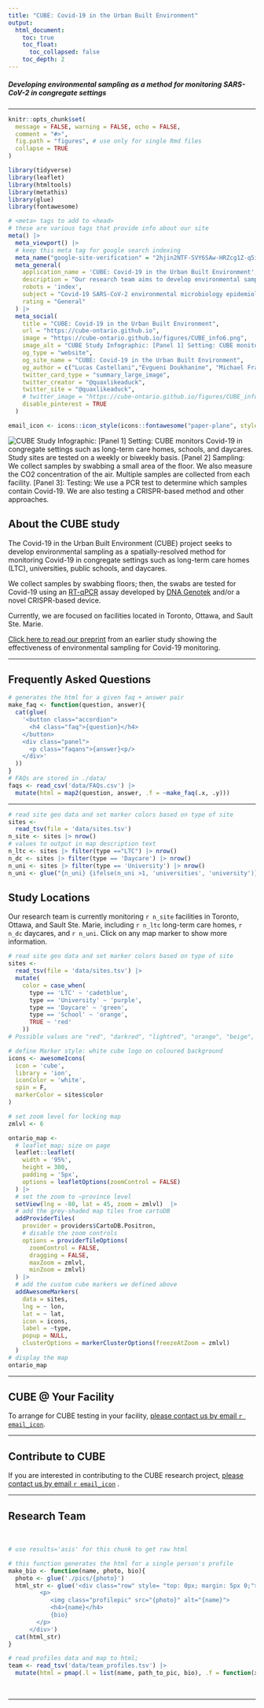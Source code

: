 ```yaml
---
title: "CUBE: Covid-19 in the Urban Built Environment"
output: 
  html_document:
    toc: true
    toc_float:
      toc_collapsed: false
    toc_depth: 2
---
```


<!-- CUBE: Covid-19 in the Urban Built Environment: Developing environmental sampling as a method for monitoring SARS-CoV-2 in congregate settings -->

<h5 class='subtitle'>Developing environmental sampling as a method for monitoring SARS-CoV-2 in congregate settings</h2>
<hr>

<!-- author: "Evgueni Doukhanine, Michael Fralick, Aaron Hinz, Benazir Hodzic-Santor, Rees Kassen, Derek MacFadden, Allison McGeer, Jason Moggridge, Caroline Nott, Ashley Raudanskis, Nisha Thampi, Tamara Van Bakel, Alex Wong, and Veronica Zanichelli" --> 
<!-- Doug Manuel and Allison McGeer -->


```r
knitr::opts_chunk$set(
  message = FALSE, warning = FALSE, echo = FALSE,
  comment = "#>",
  fig.path = "figures", # use only for single Rmd files
  collapse = TRUE
)
```

```r
library(tidyverse)
library(leaflet)
library(htmltools)
library(metathis)
library(glue)
library(fontawesome)
```




```r
# <meta> tags to add to <head>
# these are various tags that provide info about our site
meta() |> 
  meta_viewport() |> 
  # keep this meta tag for google search indexing
  meta_name("google-site-verification" = "2hjin2NTF-SVY6SAw-HRZcg1Z-q5iNEbwHOTW4yfIao") |> 
  meta_general(
    application_name = 'CUBE: Covid-19 in the Urban Built Environment',
    description = "Our research team aims to develop environmental sampling as a method for monitoring SARS-CoV-2 in congregate settings.",
    robots = 'index',
    subject = "Covid-19 SARS-CoV-2 environmental microbiology epidemiology urban built environment Ontario",
    rating = "General"
  ) |>
  meta_social(
    title = "CUBE: Covid-19 in the Urban Built Environment",
    url = "https://cube-ontario.github.io",
    image = "https://cube-ontario.github.io/figures/CUBE_info6.png",
    image_alt = "CUBE Study Infographic: [Panel 1] Setting: CUBE monitors Covid-19 in congregate settings such as long-term care homes, schools, and daycares. Study sites are tested on a weekly or biweekly basis. [Panel 2] Sampling: We collect samples by swabbing a small area of the floor. We also measure the CO2 concentration of the air. Multiple samples are collected from each facility. [Panel 3]: Testing: We use a PCR test to determine which samples contain Covid-19. We are also testing a CRISPR-based method and other approaches.",
    og_type = "website",
    og_site_name = "CUBE: Covid-19 in the Urban Built Environment",
    og_author = c("Lucas Castellani","Evgueni Doukhanine", "Michael Fralick", "Aaron Hinz", "Benazir Hodzic-Santor", "Rees Kassen", "Derek MacFadden", "Allison McGeer","Jason Moggridge", "Caroline Nott", "Ashley Raudanskis", "Nisha Thampi", "Tamara Van Bakel", "Alex Wong", "Veronica Zanichelli"),
    twitter_card_type = "summary_large_image",
    twitter_creator = "@quaxlikeaduck",
    twitter_site = "@quaxlikeaduck",
    # twitter_image = "https://cube-ontario.github.io/figures/CUBE_info6.png",
    disable_pinterest = TRUE
  )

```

```r
email_icon <- icons::icon_style(icons::fontawesome("paper-plane", style = "solid"), fill = '#2469e0', hover = '#fff')
```


<!-- ## About CUBE section-->
<div class='row' style="margin-left:0%;margin-right:0%">

<!-- *--infographic here--* -->
<img class='info' src="figures/CUBE_info6.png" 
    alt="CUBE Study Infographic: 
    [Panel 1] Setting: CUBE monitors Covid-19 in congregate settings such as long-term care homes, schools, and daycares. Study sites are tested on a weekly or biweekly basis. 
    [Panel 2] Sampling: We collect samples by swabbing a small area of the floor. We also measure the CO2 concentration of the air. Multiple samples are collected from each facility.
    [Panel 3]: Testing: We use a PCR test to determine which samples contain Covid-19. We are also testing a CRISPR-based method and other approaches.">
</div>

<div>
<!-- header -->
<h2> About the CUBE study</h2>

<!-- blurb -->
The Covid-19 in the Urban Built Environment (CUBE) project seeks to develop environmental sampling as a spatially-resolved method for monitoring Covid-19 in congregate settings such as long-term care homes (LTC), universities, public schools, and daycares. 

We collect samples by swabbing floors; then, the swabs are tested for Covid-19 using an [RT-qPCR](https://en.wikipedia.org/wiki/Reverse_transcription_polymerase_chain_reaction) assay developed by [DNA Genotek](https://www.dnagenotek.com/) and/or a novel CRISPR-based device.

Currently, we are focused on facilities located in Toronto, Ottawa, and Sault Ste. Marie.

[Click here to read our preprint](https://www.medrxiv.org/content/10.1101/2021.04.09.21255159v2) from an earlier study showing the effectiveness of environmental sampling for Covid-19 monitoring.

</div>

<hr>


<!-- Section2 FAQs -->
<h2>Frequently Asked Questions</h2>

<!-- class: accordion is the container for the question (button) -->
<!-- class: panel is the answer that is revealed on click -->

<!-- Example: -->
<!-- <button class="accordion"> Question </button> -->
<!-- <div class="panel"> <p> Answer </p> </div> -->

```r
# generates the html for a given faq + answer pair 
make_faq <- function(question, answer){
  cat(glue(
    '<button class="accordion">
      <h4 class="faq">{question}</h4>
    </button>
    <div class="panel">
      <p class="faqans">{answer}<p/>
    </div>'
  ))
}
# FAQs are stored in ./data/
faqs <- read_csv('data/FAQs.csv') |> 
  mutate(html = map2(question, answer, .f = ~make_faq(.x, .y)))
```


<!-- this javascript is needed to observe click/hover events for highlighting and expanding the accordion sections -->
<script>
var acc = document.getElementsByClassName("accordion");
var i;

for (i = 0; i < acc.length; i++) {
  acc[i].addEventListener("click", function() {
    <!-- Toggle between adding and removing the "active" class, -->
    <!-- to highlight the button that controls the panel  -->
    this.classList.toggle("active");
    <!-- Toggle between hiding and showing the active panel  -->
    var panel = this.nextElementSibling;
    if (panel.style.display === "none") {
      panel.style.display = "block";
    } else {
      panel.style.display = "none";
    }
  });
}
</script>

<div></div>
<hr>


<!-- SITES MAP SECTION -->

```r
# read site geo data and set marker colors based on type of site
sites <- 
  read_tsv(file = 'data/sites.tsv') 
n_site <- sites |> nrow()
# values to output in map description text
n_ltc <- sites |> filter(type =="LTC") |> nrow()
n_dc <- sites |> filter(type == 'Daycare') |> nrow()
n_uni <- sites |> filter(type == 'University') |> nrow()
n_uni <- glue("{n_uni} {ifelse(n_uni >1, 'universities', 'university')}")
```

<h2>Study Locations</h2>

<!-- map description -->
<!-- dynamic text with values based on the data in sites.tsv -->
<p>
Our research team is currently monitoring `r n_site` facilities in Toronto, Ottawa, and Sault Ste. Marie, including `r n_ltc` long-term care homes, `r n_dc` daycares, and `r n_uni`. Click on any map marker to show more information.
</p>


```r

# read site geo data and set marker colors based on type of site
sites <- 
  read_tsv(file = 'data/sites.tsv') |> 
  mutate(
    color = case_when(
      type == 'LTC' ~ 'cadetblue',
      type == 'University' ~ 'purple',
      type == 'Daycare' ~ 'green',
      type == 'School' ~ 'orange',
      TRUE ~ 'red'
    ))
# Possible values are "red", "darkred", "lightred", "orange", "beige", "green", "darkgreen", "lightgreen", "blue", "darkblue", "lightblue", "purple", "darkpurple", "pink", "cadetblue", "white", "gray", "lightgray", "black"

# define Marker style: white cube logo on coloured background
icons <- awesomeIcons(
  icon = 'cube',
  library = 'ion',
  iconColor = 'white',
  spin = F,
  markerColor = sites$color
)

# set zoom level for locking map
zmlvl <- 6

ontario_map <-
  # leaflet map; size on page
  leaflet::leaflet(
    width = '95%', 
    height = 300, 
    padding = '5px', 
    options = leafletOptions(zoomControl = FALSE)
  ) |>
  # set the zoom to ~province level
  setView(lng = -80, lat = 45, zoom = zmlvl)  |>
  # add the grey-shaded map tiles from cartoDB
  addProviderTiles(
    provider = providers$CartoDB.Positron, 
    # disable the zoom controls
    options = providerTileOptions(
      zoomControl = FALSE,
      dragging = FALSE,
      maxZoom = zmlvl, 
      minZoom = zmlvl)
  ) |>
  # add the custom cube markers we defined above
  addAwesomeMarkers(
    data = sites,
    lng = ~ lon,
    lat = ~ lat,
    icon = icons,
    label = ~type,
    popup = NULL,
    clusterOptions = markerClusterOptions(freezeAtZoom = zmlvl)
  )
# display the map
ontario_map
```

<hr>

<h2>CUBE @ Your Facility</h2>
To arrange for CUBE testing in your facility, 
[please contact us by email `r email_icon` ](mailto:CUBEstudy21@gmail.com?subject=[CUBE]).
<hr>

<h2>Contribute to CUBE</h2>
<p>
If you are interested in contributing to the CUBE research project, 
[please contact us by email `r email_icon` ](mailto:CUBEstudy21@gmail.com?subject=[CUBE]) .
</p>
<hr>

<!-- Research team section -->
<h2>Research Team </h2>
<br>

```r
# use results='asis' for this chunk to get raw html

# this function generates the html for a single person's profile
make_bio <- function(name, photo, bio){
  photo <- glue('./pics/{photo}')
  html_str <- glue('<div class="row" style= "top: 0px; margin: 5px 0;">
         <p>
            <img class="profilepic" src="{photo}" alt="{name}"> 
            <h4>{name}</h4>
            {bio}
        </p>
      </div>') 
  cat(html_str)
}

# read profiles data and map to html; 
team <- read_tsv('data/team_profiles.tsv') |> 
  mutate(html = pmap(.l = list(name, path_to_pic, bio), .f = function(x,y,z) make_bio(x, y, z)))
```

<br>
</div>

-----

<!-- footer -->
<div>
<div class="container">
<!-- not sure why, but need like 300 line breaks to get a new hr to show up below team section-->
<br><br><br><br><br><br><br><br><br><br><br><br><br><br><br><br><br><br><br><br><br><br><br><br><br><br><br><br><br><br><br><br><br><br><br><br><br><br><br><br><br><br><br><br><br><br><br><br><br><br><br><br><br><br><br><br><br><br><br><br><br><br><br><br><br><br><br><br><br><br><br><br><br><br><br><br><br><br><br><br><br><br><br><br><br><br><br><br><br><br><br><br><br><br><br><br><br><br><br><br><br><br><br><br><br><br><br><br><br><br><br><br><br><br><br><br><br><br><br><br><br><br><br><br><br><br><br><br><br><br><br><br><br><br><br><br><br><br><br><br><br><br><br><br><br><br><br><br><br><br><br><br><br><br><br><br><br><br><br><br><br><br><br><br><br><br><br><br><br><br><br><br><br><br><br><br><br><br><br><br><br><br><br><br><br><br><br><br><br><br><br><br><br><br><br><br><br><br><br><br><br><br><br><br><br><br><br><br><br><br><br><br><br><br><br><br><br><br><br><br><br><br><br><br><br><br><br><br><br><br><br><br><br><br><br><br><br><br><br><br><br>

<hr>
<h4>[Back to top](#) </h4>
<!-- <p>Created by the CUBE team. All rights reserved.</p> -->
<!-- </footer> -->
</div>
</div>


<!-- ```{r footer, results='asis'} -->
<!-- R_icon <- fa(name = "r-project", fill = "steelblue") -->
<!-- footer_text <- glue( -->
<!--   'Created by the CUBE team. All rights reserved.<br> -->
<!--   Last update: {Sys.Date()}<br>') -->
<!-- cat(footer_text) -->
<!-- ``` -->



<!-- ```{r social} -->
<!-- twit_icon <- fa(name='twitter', fill = '#1DA1F2') -->
<!-- twit_link <- '' -->
<!-- ``` -->


<!-- <div class="row" style="top: 0px; margin: 5px 0;"> -->
<!-- <p> -->
<!-- <img class="profilepic" src="pics/Jason.jpeg" alt="Jason Moggridge"> -->
<!-- <h4> -->
<!-- Jason Moggridge -->
<!-- </h4> -->
<!-- Research assistant for Dr. Michael Fralick. Jason is a data analyst and programmer for the CUBE study. -->
<!-- <br> -->
<!--  -->
<!-- </p> -->
<!-- </div> -->



<!-- [contact form in development](contact.html) -->



<!-- <br><br><br><br><br><br><br><br><br><br><br><br><br><br><br><br> -->

<hr>

<!-- use this line to prevent the floating TOC from adding tons of blank space to the bottom of the webpage -->
<div class="tocify-extend-page" data-unique="tocify-extend-page" style="height: 0;"></div>



